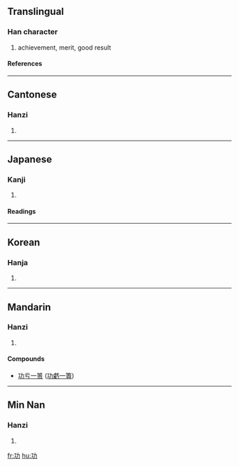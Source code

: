 ==Translingual==
===Han character===
{{Han char|rn=19|rad=力|as=03|sn=5|four=1412<sub>7</sub>|canj=一大尸 (MKS)}}
# achievement, merit, good result
====References====
{{Han ref|kx=0146.110|dkj=02295|dj=0328.060|hdz=10365.080|uh=529F|ud=21151|bh=A55C|bd=42332}}
----
==Cantonese==
===Hanzi===
{{yue-hanzi|jyut=|y=gung1}}
# {{defn|Cantonese}}
----
==Japanese==
===Kanji===
{{ja-kanji|grade=4|rs=力03}}
# {{defn|Japanese}}
====Readings====
{{ja-readings|on=[[こう]] (kō)|kun=[[いさお]] (isao)}}
----
==Korean==
===Hanja===
{{ko-hanja|hangeul=공|rv=gong|mr=kong}}
# {{defn|Korean}}
----
==Mandarin==
===Hanzi===
{{cmn-hanzi|pin=[[gōng]] (gong1)|wg=kung<sup>1</sup>}}
# {{defn|Mandarin}}

====Compounds====
{{top2}}
* [[功亏一篑]] ([[功虧一簣]])
{{mid2}}
{{bottom}}
----
==Min Nan==
===Hanzi===
{{nan-hanzi|poj=kong (kong<sup>1</sup>), kang (kang<sup>1</sup>)}}
# {{defn|Min Nan}}

[[fr:功]]
[[hu:功]]
